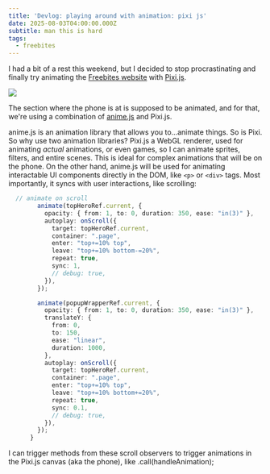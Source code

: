 ```yaml
---
title: 'Devlog: playing around with animation: pixi js'
date: 2025-08-03T04:00:00.000Z
subtitle: man this is hard
tags:
  - freebites
---
```


I had a bit of a rest this weekend, but I decided to stop procrastinating and finally try animating the [Freebites website](https://www.freebites.org/) with [Pixi.js](https://pixijs.com/).

![](https://res.cloudinary.com/dqjxcxacd/image/upload/v1754246424/da807e41-df3a-4ec1-a30f-3267cd659549.png)

The section where the phone is at is supposed to be animated, and for that, we're using a combination of [anime.js](https://animejs.com) and Pixi.js.

<SectionTitle title="What's that?" />

anime.js is an animation library that allows you to…animate things. So is Pixi. So why use two animation libraries? Pixi.js a WebGL renderer, used for animating *actual* animations, or even games, so I can animate sprites, filters, and entire scenes. This is ideal for complex animations that will be on the phone. On the other hand, anime.js will be used for animating interactable UI components directly in the DOM, like `<p>` or `<div>` tags. Most importantly, it syncs with user interactions, like scrolling:

```ts
  // animate on scroll
        animate(topHeroRef.current, {
          opacity: { from: 1, to: 0, duration: 350, ease: "in(3)" },
          autoplay: onScroll({
            target: topHeroRef.current,
            container: ".page",
            enter: "top+=10% top",
            leave: "top+=10% bottom-=20%",
            repeat: true,
            sync: 1,
            // debug: true,
          }),
        });

        animate(popupWrapperRef.current, {
          opacity: { from: 1, to: 0, duration: 350, ease: "in(3)" },
          translateY: {
            from: 0,
            to: 150,
            ease: "linear",
            duration: 1000,
          },
          autoplay: onScroll({
            target: topHeroRef.current,
            container: ".page",
            enter: "top+=10% top",
            leave: "top+=10% bottom+=20%",
            repeat: true,
            sync: 0.1,
            // debug: true,
          }),
        });
      }
```

I can trigger methods from these scroll observers to trigger animations in the Pixi.js canvas (aka the phone), like .call(handleAnimation);

<SectionTitle title="So, what did I do?" />
